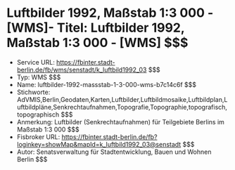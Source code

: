 # Luftbilder 1992, Maßstab 1:3 000 - [WMS]- Titel: Luftbilder 1992, Maßstab 1:3 000 - [WMS] $$$
- Service URL: https://fbinter.stadt-berlin.de/fb/wms/senstadt/k_luftbild1992_03 $$$
- Typ: WMS $$$
- Name: luftbilder-1992-massstab-1-3-000-wms-b7c14c6f $$$
- Stichworte: AdVMIS,Berlin,Geodaten,Karten,Luftbilder,Luftbildmosaike,Luftbildplan,Luftbildpläne,Senkrechtaufnahmen,Topografie,Topographie,topografisch,topographisch $$$
- Anmerkung: Luftbilder (Senkrechtaufnahmen) für Teilgebiete Berlins im Maßstab  1:3 000 $$$
- Fisbroker URL: https://fbinter.stadt-berlin.de/fb?loginkey=showMap&mapId=k_luftbild1992_03@senstadt $$$
- Autor: Senatsverwaltung für Stadtentwicklung, Bauen und Wohnen Berlin $$$

